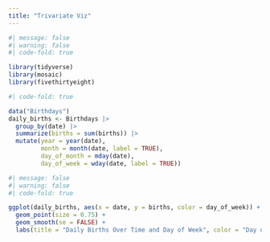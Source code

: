 ```yaml
---
title: "Trivariate Viz"
---
```


```r
#| message: false
#| warning: false
#| code-fold: true

library(tidyverse)
library(mosaic)
library(fivethirtyeight)

```

```r
#| code-fold: true

data("Birthdays")
daily_births <- Birthdays |> 
  group_by(date) |> 
  summarize(births = sum(births)) |> 
  mutate(year = year(date), 
         month = month(date, label = TRUE),
         day_of_month = mday(date),
         day_of_week = wday(date, label = TRUE))

```

```r
#| message: false
#| warning: false
#| code-fold: true

ggplot(daily_births, aes(x = date, y = births, color = day_of_week)) +
  geom_point(size = 0.75) +
  geom_smooth(se = FALSE) +
  labs(title = "Daily Births Over Time and Day of Week", color = "Day of the Week", y = "# of Births", x = "Date")

```
